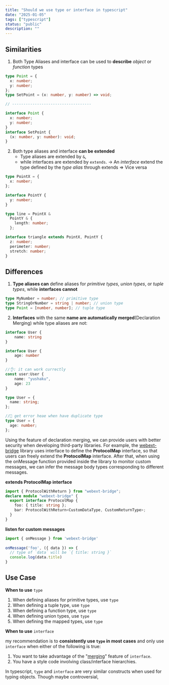 ```yaml
---
title: "Should we use type or interface in typescript"
date: "2025-01-05"
tags: ["typescript"]
status: "public"
description: ""
---
```


## Similarities

1. Both Type Aliases and interface can be used to **describe** _object_ or _function_ types

```ts
type Point = {
  x: number;
  y: number;
};
type SetPoint = (x: number, y: number) => void;

// -----------------------------------

interface Point {
  x: number;
  y: number;
}
interface SetPoint {
  (x: number, y: number): void;
}
```

2. Both type aliases and interface **can be extended**
   - Type aliases are extended by `&`,
   - while interfaces are extended by `extends`.
     → An _interface_ extend the type defined by the _type alias_ through extends => Vice versa

```ts
type PointX = {
  x: number;
};

interface PointY {
  y: number;
}

type line = PointX &
  PointY & {
    length: number;
  };

interface triangle extends PointX, PointY {
  z: number;
  perimeter: number;
  stretch: number;
}
```

## Differences

1. **Type aliases can** define aliases for _primitive types_, _union types_, or _tuple types_, while **interfaces cannot**

```ts
type MyNumber = number; // primitive type
type StringOrNumber = string | number; // union type
type Point = [number, number]; // tuple type
```

2. **Interfaces** with the same **name are automatically merged**(Declaration Merging)
   while type aliases are not:

```ts
interface User {
	name: string
}

interface User {
	age: number
}

//👌: it can work currectly
const user:User {
	name: "yushaku",
	age: 23
}
```

```ts
type User = {
  name: string;
};

//🐞 get error heae when have duplicate type
type User = {
  age: number;
};
```

Using the feature of declaration merging, we can provide users with better security when developing third-party libraries. For example, the [webext-bridge](https://github.com/zikaari/webext-bridge) library uses interface to define the **ProtocolMap** interface, so that users can freely extend the **ProtocolMap** interface. After that, when using the onMessage function provided inside the library to monitor custom messages, we can infer the message body types corresponding to different messages.

**extends ProtocolMap interface**

```ts
import { ProtocolWithReturn } from "webext-bridge";
declare module "webext-bridge" {
  export interface ProtocolMap {
    foo: { title: string };
    bar: ProtocolWithReturn<CustomDataType, CustomReturnType>;
  }
}
```

**listen for custom messages**

```ts
import { onMessage } from 'webext-bridge'
​
onMessage('foo', ({ data }) => {
  // type of `data` will be `{ title: string }`
  console.log(data.title)
}
```

## Use Case

**When to use** `type`

1. When defining aliases for primitive types, use `type`
2. When defining a tuple type, use `type`
3. When defining a function type, use `type`
4. When defining union types, use `type`
5. When defining the mapped types, use `type`

**When to use** `interface`

my recommendation is to **consistently use `type` in most cases** and only use `interface` when either of the following is true:

1. You want to take advantage of the "[merging](https://www.typescriptlang.org/docs/handbook/declaration-merging.html#merging-interfaces)" feature of `interface`.
2. You have a style code involving class/interface hierarchies.

In typescript, `type` and `interface` are very similar constructs when used for typing objects. Though maybe controversial,
